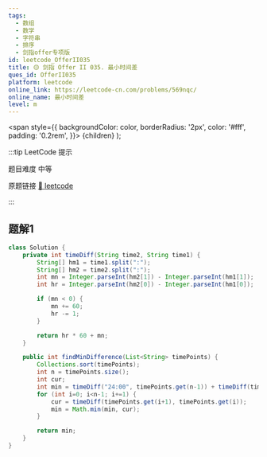 ```yaml
---
tags:
  - 数组
  - 数学
  - 字符串
  - 排序
  - 剑指offer专项版
id: leetcode_OfferII035
title: 🟡 剑指 Offer II 035. 最小时间差
ques_id: OfferII035
platform: leetcode
online_link: https://leetcode-cn.com/problems/569nqc/
online_name: 最小时间差
level: m
---
```


  <span
    style={{
      backgroundColor: color,
      borderRadius: '2px',
      color: '#fff',
      padding: '0.2rem',
    }}>
    {children}
  </span>
);

:::tip LeetCode 提示

题目难度 <Highlight color="#ffc01e">中等</Highlight>

原题链接 [🔗 leetcode](https://leetcode-cn.com/problems/569nqc/)

:::

## 题解1

```java
class Solution {
    private int timeDiff(String time2, String time1) {
        String[] hm1 = time1.split(":");
        String[] hm2 = time2.split(":");
        int mn = Integer.parseInt(hm2[1]) - Integer.parseInt(hm1[1]);
        int hr = Integer.parseInt(hm2[0]) - Integer.parseInt(hm1[0]);

        if (mn < 0) {
            mn += 60;
            hr -= 1;
        }

        return hr * 60 + mn;
    }

    public int findMinDifference(List<String> timePoints) {
        Collections.sort(timePoints);
        int n = timePoints.size();
        int cur;
        int min = timeDiff("24:00", timePoints.get(n-1)) + timeDiff(timePoints.get(0), "00:00");
        for (int i=0; i<n-1; i+=1) {
            cur = timeDiff(timePoints.get(i+1), timePoints.get(i));
            min = Math.min(min, cur);
        }

        return min;
    }
}
```
